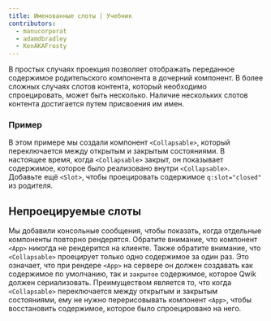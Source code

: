 ```yaml
---
title: Именованные слоты | Учебник
contributors:
  - manucorporat
  - adamdbradley
  - KenAKAFrosty
---
```


В простых случаях проекция позволяет отображать переданное содержимое родительского компонента в дочерний компонент. В более сложных случаях слотов контента, который необходимо спроецировать, может быть несколько. Наличие нескольких слотов контента достигается путем присвоения им имен.

### Пример

В этом примере мы создали компонент `<Collapsable>`, который переключается между открытым и закрытым состояниями. В настоящее время, когда `<Collapsable>` закрыт, он показывает содержимое, которое было реализовано внутри `<Collapsable>`. Добавьте ещё `<Slot>`, чтобы проецировать содержимое `q:slot="closed"` из родителя.

## Непроецируемые слоты

Мы добавили консольные сообщения, чтобы показать, когда отдельные компоненты повторно рендерятся. Обратите внимание, что компонент `<App>` никогда не рендерится на клиенте. Также обратите внимание, что `<Collapsable>` проецирует только одно содержимое за один раз. Это означает, что при рендере `<App>` на сервере он должен создавать как содержимое по умолчанию, так и `закрытое` содержимое, которое Qwik должен сериализовать. Преимуществом является то, что когда `<Collapsable>` переключается между открытым и закрытым состояниями, ему не нужно перерисовывать компонент `<App>`, чтобы восстановить содержимое, которое было спроецировано на него.
